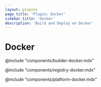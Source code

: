 ```yaml
---
layout: plugins
page_title: 'Plugin: Docker'
sidebar_title: 'docker'
description: 'Build and Deploy on Docker'
---
```


# Docker

@include "components/builder-docker.mdx"

@include "components/registry-docker.mdx"

@include "components/platform-docker.mdx"

